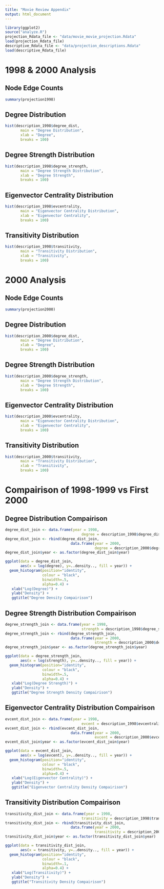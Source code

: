 ```yaml
---
title: "Movie Review Appendix"
output: html_document
---
```


```r
library(ggplot2)
source("analyze.R")
projection_Rdata_file <- "data/movie_movie_projection.Rdata"
load(projection_Rdata_file)
descriptive_Rdata_file <- "data/projection_descriptions.Rdata"
load(descriptive_Rdata_file)
```

# 1998 & 2000 Analysis
## Node Edge Counts
```r
summary(projection1998)
```

## Degree Distribution
```r
hist(description_1998$degree_dist,
       main = "Degree Distribution",
       xlab = "Degree",
       breaks = 100)
```

## Degree Strength Distribution
```r
hist(description_1998$degree_strength,
       main = "Degree Strength Distribution",
       xlab = "Degree Strength",
       breaks = 100)
```

## Eigenvector Centrality Distribution
```r
hist(description_1998$evcentrality,
       main = "Eigenvector Centrality Distribution",
       xlab = "Eigenvector Centrality",
       breaks = 100)
```

## Transitivity Distribution
```r
hist(description_1998$transitivity,
       main = "Transitivity Distribution",
       xlab = "Transitivity",
       breaks = 100)
```

# 2000 Analysis
## Node Edge Counts
```r
summary(projection2000)
```

## Degree Distribution
```r
hist(description_2000$degree_dist,
       main = "Degree Distribution",
       xlab = "Degree",
       breaks = 100)
```

## Degree Strength Distribution
```r
hist(description_2000$degree_strength,
       main = "Degree Strength Distribution",
       xlab = "Degree Strength",
       breaks = 100)
```

## Eigenvector Centrality Distribution
```r
hist(description_2000$evcentrality,
       main = "Eigenvector Centrality Distribution",
       xlab = "Eigenvector Centrality",
       breaks = 100)
```

## Transitivity Distribution
```r
hist(description_2000$transitivity,
       main = "Transitivity Distribution",
       xlab = "Transitivity",
       breaks = 100)
```

# Compairison of 1998-1999 vs First 2000
## Degree Distribution Compairison
```r
degree_dist_join <- data.frame(year = 1998,
                                   degree = description_1998$degree_dist)
degree_dist_join <- rbind(degree_dist_join,
                              data.frame(year = 2000,
                                         degree = description_2000$degree_dist))
degree_dist_join$year <- as.factor(degree_dist_join$year)

ggplot(data = degree_dist_join, 
       aes(x = log(degree), y=..density.., fill = year)) +
  geom_histogram(position="identity",
                 colour = "black",
                 binwidth=.5,
                 alpha=0.4) +
   xlab("Log(Degree)") +
   ylab("Density") +
   ggtitle("Degree Density Compairison")
```

## Degree Strength Distribution Compairison
```r
degree_strength_join <- data.frame(year = 1998,
                                   strength = description_1998$degree_strength)
degree_strength_join <- rbind(degree_strength_join,
                              data.frame(year = 2000,
                                         strength = description_2000$degree_strength))
degree_strength_join$year <- as.factor(degree_strength_join$year)

ggplot(data = degree_strength_join, 
       aes(x = log(strength), y=..density.., fill = year)) +
  geom_histogram(position="identity",
                 colour = "black",
                 binwidth=.5,
                 alpha=0.4) +
   xlab("Log(Degree Strength)") +
   ylab("Density") +
   ggtitle("Degree Strength Density Compairison")
```

## Eigenvector Centrality Distribution Compairison
```r
evcent_dist_join <- data.frame(year = 1998,
                                   evcent = description_1998$evcentrality)
evcent_dist_join <- rbind(evcent_dist_join,
                              data.frame(year = 2000,
                                         evcent = description_2000$evcentrality))
evcent_dist_join$year <- as.factor(evcent_dist_join$year)

ggplot(data = evcent_dist_join, 
       aes(x = log(evcent), y=..density.., fill = year)) +
  geom_histogram(position="identity",
                 colour = "black",
                 binwidth=.5,
                 alpha=0.4) +
   xlab("Log(Eigenvector Centrality)") +
   ylab("Density") +
   ggtitle("Eigenvector Centrality Density Compairison")
```

## Transitivity Distribution Compairison
```r
transitivity_dist_join <- data.frame(year = 1998,
                                   transitivity = description_1998$transitivity)
transitivity_dist_join <- rbind(transitivity_dist_join,
                              data.frame(year = 2000,
                                         transitivity = description_2000$transitivity))
transitivity_dist_join$year <- as.factor(transitivity_dist_join$year)

ggplot(data = transitivity_dist_join, 
       aes(x = transitivity, y=..density.., fill = year)) +
  geom_histogram(position="identity",
                 colour = "black",
                 binwidth=.1,
                 alpha=0.4) +
   xlab("Log(Transitivity)") +
   ylab("Density") +
   ggtitle("Transitivity Density Compairison")
```